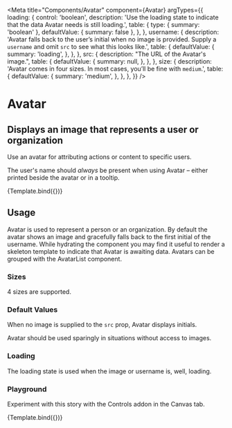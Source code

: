 <!--
  title: avatar
-->



<Meta
  title="Components/Avatar"
  component={Avatar}
  argTypes={{
    loading: {
      control: 'boolean',
      description:
        'Use the loading state to indicate that the data Avatar needs is still loading.',
      table: {
        type: { summary: 'boolean' },
        defaultValue: { summary: false },
      },
    },
    username: {
      description:
        'Avatar falls back to the user’s initial when no image is provided. Supply a `username` and omit `src` to see what this looks like.',
      table: {
        defaultValue: {
          summary: 'loading',
        },
      },
    },
    src: {
      description: "The URL of the Avatar's image.",
      table: {
        defaultValue: {
          summary: null,
        },
      },
    },
    size: {
      description:
        'Avatar comes in four sizes. In most cases, you’ll be fine with `medium`.',
      table: {
        defaultValue: {
          summary: 'medium',
        },
      },
    },
  }}
/>

# Avatar

## Displays an image that represents a user or organization

Use an avatar for attributing actions or content to specific users.

The user's name should _always_ be present when using Avatar – either printed beside the avatar or in a tooltip.


<Canvas>
  <Story
    name="standard"
    args={{
      size: 'large',
      username: 'Tom Coleman',
      src: 'https://avatars2.githubusercontent.com/u/132554',
    }}
  >
    {Template.bind({})}
  </Story>
</Canvas>

<ArgsTable story="standard" />

## Usage

Avatar is used to represent a person or an organization. By default the avatar shows an image and gracefully falls back to the first initial of the username. While hydrating the component you may find it useful to render a skeleton template to indicate that Avatar is awaiting data. Avatars can be grouped with the AvatarList component.

### Sizes

4 sizes are supported.

<Story name="sizes">
  <div>
    <Avatar
      size="large"
      username="Tom Coleman"
      src="https://avatars2.githubusercontent.com/u/132554"
    />
    <Avatar
      size="medium"
      username="Tom Coleman"
      src="https://avatars2.githubusercontent.com/u/132554"
    />
    <Avatar
      size="small"
      username="Tom Coleman"
      src="https://avatars2.githubusercontent.com/u/132554"
    />
    <Avatar
      size="tiny"
      username="Tom Coleman"
      src="https://avatars2.githubusercontent.com/u/132554"
    />
  </div>
</Story>

### Default Values

When no image is supplied to the `src` prop, Avatar displays initials.

Avatar should be used sparingly in situations without access to images.

<Story name="initials">
  <div>
    <Avatar username="Tom Coleman" />
    <Avatar username="Dominic Nguyen" />
    <Avatar username="Kyle Suss" />
    <Avatar username="Michael Shilman" />
  </div>
</Story>

### Loading

The loading state is used when the image or username is, well, loading.

<Story name="loading">
  <div>
    <Avatar size="large" loading />
    <Avatar size="medium" loading />
    <Avatar size="small" loading />
    <Avatar size="tiny" loading />
  </div>
</Story>

### Playground

Experiment with this story with the Controls addon in the Canvas tab.

<Canvas>
  <Story
    name="controls"
    args={{
      loading: false,
      size: 'tiny',
      username: 'Dominic Nguyen',
      src: 'https://avatars2.githubusercontent.com/u/263385',
    }}
  >
    {Template.bind({})}
  </Story>
</Canvas>
